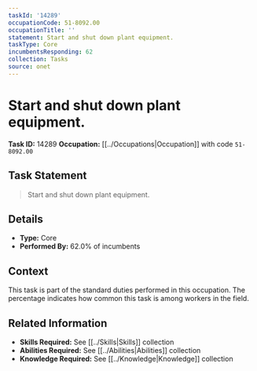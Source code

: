 ```yaml
---
taskId: '14289'
occupationCode: 51-8092.00
occupationTitle: ''
statement: Start and shut down plant equipment.
taskType: Core
incumbentsResponding: 62
collection: Tasks
source: onet
---
```

# Start and shut down plant equipment.

**Task ID:** 14289
**Occupation:** [[../Occupations|Occupation]] with code `51-8092.00`

## Task Statement

> Start and shut down plant equipment.

## Details

- **Type:** Core
- **Performed By:** 62.0% of incumbents

## Context

This task is part of the standard duties performed in this occupation. The percentage indicates how common this task is among workers in the field.

## Related Information

- **Skills Required:** See [[../Skills|Skills]] collection
- **Abilities Required:** See [[../Abilities|Abilities]] collection
- **Knowledge Required:** See [[../Knowledge|Knowledge]] collection
